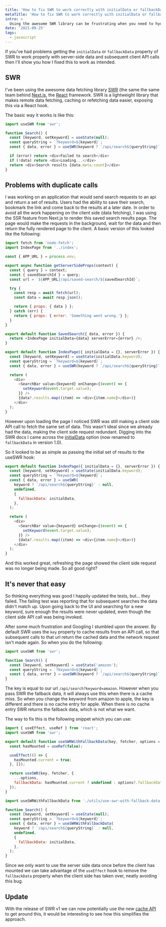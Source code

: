 ```yaml
---
title: 'How to fix SWR to work correctly with initialData or fallbackData'
metaTitle: 'How to fix SWR to work correctly with initialData or fallbackData'
intro: >
  Using the awesome SWR library can be frustrating when you need to hydrate some data from the server but still allow further API calls to fetch and render the correct set of data. I'll show you how to work around the initialData/fallbackData limitation.
date: '2021-09-25'
tags:
  - javascript
---
```


If you've had problems getting the `initialData` or `fallbackData` property of SWR to work properly with server-side data and subsequent client API calls then I'll show you how I fixed this to work as intended.

## SWR

I've been using the awesome data fetching library [SWR](https://swr.vercel.app/) (the same the same team behind [Next.js](https://nextjs.org/), the [React](https://reactjs.org/) framework. SWR is a lightweight library that makes remote data fetching, caching or refetching data easier, exposing this via a React hook.

The basic way it works is like this:

```js:title=example.js
import useSWR from 'swr';

function Search() {
  const [keyword, setKeyword] = useState(null);
  const queryString = `?keyword=${keyword}`;
  const { data, error } = useSWR(keyword ? `/api/search${queryString}` : null);

  if (error) return <div>Failed to search</div>
  if (!data) return <div>Loading...</div>
  return <div>Search results {data.meta.count}</div>
}
```

## Problems with duplicate calls

I was working on an application that would send search requests to an api and return a set of results. Users had the ability to save their search, bookmark the link and come back to the results at a later date. In order to avoid all the work happening on the client side (data fetching), I was using the SSR feature from Next.js to render this saved search results page. The page would make the requests in the background, wait for the data and then return the fully rendered page to the client. A basic version of this looked like the following:


```js:title=pages/search/[savedSearchId].js
import fetch from 'node-fetch';
import IndexPage from '../index';

const { APP_URL } = process.env;

export async function getServerSideProps(context) {
  const { query } = context;
  const { savedSearchId } = query;
  const url = `${APP_URL}/api/saved-search/${savedSearchId}`;

  try {
    const resp = await fetch(url);
    const data = await resp.json();

    return { props: { data } };
  } catch (err) {
    return { props: { error: 'Something went wrong.'} };
  }
}

export default function SavedSearch({ data, error }) {
  return <IndexPage initialData={data} serverError={error} />;
}
```

```js:title=pages/index.js
export default function IndexPage({ initialData = {}, serverError }) {
  const [keyword, setKeyword] = useState(initialData.keyword);
  const queryString = `?keyword=${keyword}`;
  const { data, error } = useSWR(keyword ? `/api/search${queryString}` : null);

  return (
    <div>
      <SearchBar value={keyword} onChange={(event) => {
        setKeyword(event.target.value);
      }} />
      {data?.results.map((item) => <div>{item.name}</div>)}
    </div>
  );
}
```

However upon loading the page I noticed SWR was still making a client side API call to fetch the same set of data. This wasn't ideal since we already had the data, making the client side request redundant. Digging into the SWR docs I came across the [initialData](https://swr.vercel.app/docs/prefetching#pre-fill-data) option (now renamed to `fallbackData` in version 1.0).

So it looked to be as simple as passing the initial set of results to the useSWR hook:

```js{4-10}:title=pages/index.js
export default function IndexPage({ initialData = {}, serverError }) {
  const [keyword, setKeyword] = useState(initialData.keyword);
  const queryString = `?keyword=${keyword}`;
  const { data, error } = useSWR(
    keyword ? `/api/search${queryString}` : null,
    undefined,
    {
      fallbackData: initialData,
    },
  );

  return (
    <div>
      <SearchBar value={keyword} onChange={(event) => {
        setKeyword(event.target.value);
      }} />
      {data?.results.map((item) => <div>{item.name}</div>)}
    </div>
  );
}
```

And this worked great, refreshing the page showed the client side request was no longer being made. So all good right?

## It's never that easy

So thinking everything was good I happily updated the tests, but... they failed. The failing test was reporting that for subsequent searches the data didn't match up. Upon going back to the UI and searching for a new keyword, sure enough the results were never updated, even though the client side API call was being invoked.

After some much frustration and Googling I stumbled upon the answer. By default SWR uses the `key` property to cache results from an API call, so that subsequent calls to that url return the cached data and the network request isn't made again. So when you do the following:


```js{6}:title=example.js
import useSWR from 'swr';

function Search() {
  const [keyword, setKeyword] = useState('amazon');
  const queryString = `?keyword=${keyword}`;
  const { data, error } = useSWR(keyword ? `/api/search${queryString}` : null);
}
```

The key is equal to our url `/api/search?keyword=amazon`. However when you pass SWR the fallback data, it will always use this when there is a cache miss. So when you change the keyword from amazon to apple, the key is different and there is no cache entry for apple. When there is no cache entry SWR returns the fallback data, which is not what we want.

The way to fix this is the following snippet which you can use:

```js:title=./utils/use-swr-with-fallback-data.js
import { useEffect, useRef } from 'react';
import useSWR from 'swr';

export default function useSWRWithFallbackData(key, fetcher, options = {}) {
  const hasMounted = useRef(false);

  useEffect(() => {
    hasMounted.current = true;
  }, []);

  return useSWR(key, fetcher, {
    ...options,
    fallbackData: hasMounted.current ? undefined : options?.fallbackData,
  });
}
```

```js{6}:title=example.js
import useSWRWithFallbackData from './utils/use-swr-with-fallback-data';

function Search() {
  const [keyword, setKeyword] = useState(null);
  const queryString = `?keyword=${keyword}`;
  const { data, error } = useSWRWithFallbackData(
    keyword ? `/api/search${queryString}` : null,
    undefined,
    {
      fallbackData: initialData,
    },
  );
}
```

Since we only want to use the server side data once before the client has mounted we can take advantage of the `useEffect` hook to remove the `fallbackData` property when the client side has taken over, neatly avoiding this bug.

## Update

With the release of SWR v1 we can now potentially use the new [cache API](https://swr.vercel.app/docs/advanced/cache) to get around this, it would be interesting to see how this simplifies the approach.

